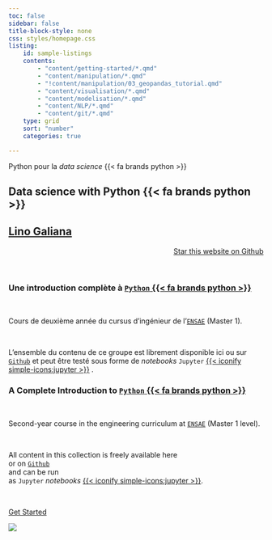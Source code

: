 ```yaml
---
toc: false
sidebar: false
title-block-style: none
css: styles/homepage.css
listing:
    id: sample-listings
    contents:
        - "content/getting-started/*.qmd"
        - "content/manipulation/*.qmd"
        - "!content/manipulation/03_geopandas_tutorial.qmd"
        - "content/visualisation/*.qmd"
        - "content/modelisation/*.qmd"
        - "content/NLP/*.qmd"
        - "content/git/*.qmd"
    type: grid
    sort: "number"
    categories: true

---
```


<!----
toc: false
sidebar: false
title-block-style: none
css: styles/homepage.css
listing:
    id: sample-listings
    contents:
        - "content/getting-started/*.qmd"
        - "content/manipulation/*.qmd"
        - "!content/manipulation/03_geopandas_tutorial.qmd"
        - "content/visualisation/*.qmd"
        - "content/modelisation/*.qmd"
        - "content/NLP/*.qmd"
        - "content/git/*.qmd"
    type: grid
    sort: "number"
    categories: true
----->



::: {#hero-banner .column-screen}

:::: {.grid .column-page}

::::: {.headline .g-col-lg-6 .g-col-12 .g-col-md-12}


::: {.content-visible when-profile="fr"}

[Python pour la _data science_ {{< fa brands python >}}]{.h1}

:::

::: {.content-visible when-profile="en"}

# Data science with Python {{< fa brands python >}} {-}

:::


## [Lino Galiana](https://github.com/linogaliana/) {-}



```{=html}
<div style="text-align: right;">
<a class="github-button" href="https://github.com/linogaliana/python-datascientist" data-icon="octicon-star" data-size="large" data-show-count="true" aria-label="Star this website on Github">Star this website on Github</a><script async defer src="https://buttons.github.io/buttons.js"></script>
</div>
```

<br>

:::::: {.content-visible when-profile="fr"}

### Une introduction complète à [`Python` {{< fa brands python >}}](https://www.ensae.fr/courses/1425-python-pour-le-data-scientist) {-}

<br>

Cours de deuxième année du cursus d'ingénieur de l'[`ENSAE`](https://www.ensae.fr/) (Master 1).

<br>

L'ensemble du contenu de ce groupe est librement disponible ici
ou sur [`Github`](https://github.com/linogaliana/python-datascientist)
<a href="https://github.com/linogaliana/python-datascientist" class="github"><i class="fab fa-github"></i></a> et peut être testé
sous forme de _notebooks_ `Jupyter` [{{< iconify simple-icons:jupyter >}}](https://en.wikipedia.org/wiki/Project_Jupyter) .


::::::

:::::: {.content-visible when-profile="en"}

### A Complete Introduction to [`Python` {{< fa brands python >}}](https://www.ensae.fr/courses/1425-python-pour-le-data-scientist) {-}

<br>

Second-year course in the engineering curriculum at [`ENSAE`](https://www.ensae.fr/) (Master 1 level).

<br>

All content in this collection is freely available here  
or on [`Github`](https://github.com/linogaliana/python-datascientist)  
<a href="https://github.com/linogaliana/python-datascientist" class="github"><i class="fab fa-github"></i></a> and can be run  
as `Jupyter` _notebooks_ [{{< iconify simple-icons:jupyter >}}](https://en.wikipedia.org/wiki/Project_Jupyter).


::::::

<br>

::: {.g-col-12 .g-col-sm-4}
[Get Started](/docs/get-started/index.qmd){.btn-action-primary .btn-action .btn .btn-lg .w-100 role="button"}
:::


:::::

::::: {.g-col-lg-6 .g-col-12 .g-col-md-12}
![](https://minio.lab.sspcloud.fr/lgaliana/generative-art/pythonds/kiddos.png)
:::::

::::

:::


<br>
